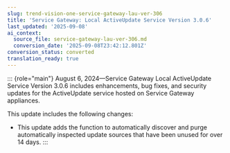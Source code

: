```yaml
---
slug: trend-vision-one-service-gateway-lau-ver-306
title: 'Service Gateway: Local ActiveUpdate Service Version 3.0.6'
last_updated: '2025-09-08'
ai_context:
  source_file: service-gateway-lau-ver-306.md
  conversion_date: '2025-09-08T23:42:12.801Z'
conversion_status: converted
translation_ready: true
---
```


::: {role="main"}
August 6, 2024—Service Gateway Local ActiveUpdate Service Version 3.0.6 includes enhancements, bug fixes, and security updates for the ActiveUpdate service hosted on Service Gateway appliances.

This update includes the following changes:

- This update adds the function to automatically discover and purge automatically inspected update sources that have been unused for over 14 days.
:::
